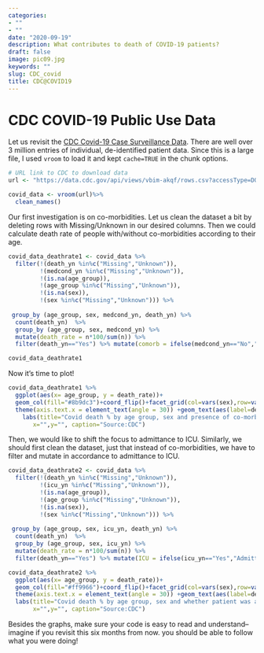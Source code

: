 ```yaml
---
categories:
- ""
- ""
date: "2020-09-19"
description: What contributes to death of COVID-19 patients?
draft: false
image: pic09.jpg
keywords: ""
slug: CDC_covid
title: CDC@COVID19
---
```


# CDC COVID-19 Public Use Data

Let us revisit the [CDC Covid-19 Case Surveillance Data](https://data.cdc.gov/Case-Surveillance/COVID-19-Case-Surveillance-Public-Use-Data/vbim-akqf). There are well over 3 million entries of individual, de-identified patient data. Since this is a large file, I used `vroom` to load it and kept `cache=TRUE` in the chunk options.


```r
# URL link to CDC to download data
url <- "https://data.cdc.gov/api/views/vbim-akqf/rows.csv?accessType=DOWNLOAD"

covid_data <- vroom(url)%>%
  clean_names()


```

Our first investigation is on co-morbidities. Let us clean the dataset a bit by deleting rows with Missing/Unknown in our desired columns. Then we could calculate death rate of people with/without co-morbidities according to their age.
```r
covid_data_deathrate1 <- covid_data %>% 
  filter(!(death_yn %in%c("Missing","Unknown")),
         !(medcond_yn %in%c("Missing","Unknown")),
         !(is.na(age_group)), 
         !(age_group %in%c("Missing","Unknown")),
         !(is.na(sex)), 
         !(sex %in%c("Missing","Unknown"))) %>% 
  
 group_by (age_group, sex, medcond_yn, death_yn) %>%
  count(death_yn)  %>%
  group_by (age_group, sex, medcond_yn) %>%
  mutate(death_rate = n*100/sum(n)) %>% 
  filter(death_yn=="Yes") %>% mutate(comorb = ifelse(medcond_yn=="No","Without Comorbidities","With Comorbidities"), death_rate = round(death_rate,1))

covid_data_deathrate1
```

Now it's time to plot!

```r
covid_data_deathrate1 %>%  
  ggplot(aes(x= age_group, y = death_rate))+
  geom_col(fill="#8b9dc3")+coord_flip()+facet_grid(col=vars(sex),row=vars(comorb))+
  theme(axis.text.x = element_text(angle = 30)) +geom_text(aes(label=death_rate), position=position_dodge(width=0.9),hjust = -0.25)  + theme_bw()+
    labs(title="Covid death % by age group, sex and presence of co-morbidities",
       x="",y="", caption="Source:CDC")
```



Then, we would like to shift the focus to admittance to ICU. Similarly, we should first clean the dataset, just that instead of co-morbidities, we have to filter and mutate in accordance to admittance to ICU.

```r
covid_data_deathrate2 <- covid_data %>% 
  filter(!(death_yn %in%c("Missing","Unknown")),
         !(icu_yn %in%c("Missing","Unknown")),
         !(is.na(age_group)), 
         !(age_group %in%c("Missing","Unknown")),
         !(is.na(sex)), 
         !(sex %in%c("Missing","Unknown"))) %>% 
  
 group_by (age_group, sex, icu_yn, death_yn) %>%
  count(death_yn)  %>%
  group_by (age_group, sex, icu_yn) %>%
  mutate(death_rate = n*100/sum(n)) %>% 
  filter(death_yn=="Yes") %>% mutate(ICU = ifelse(icu_yn=="Yes","Admitted to ICU","No ICU"), death_rate = round(death_rate,1))
```

```r
covid_data_deathrate2 %>%  
  ggplot(aes(x= age_group, y = death_rate))+
  geom_col(fill="#ff9966")+coord_flip()+facet_grid(col=vars(sex),row=vars(ICU))+
  theme(axis.text.x = element_text(angle = 30)) +geom_text(aes(label=death_rate), position=position_dodge(width=0.9),hjust = -0.25)+ ggtitle("Covid death % by age group, sex and whether patient was admitted to ICU")+ theme_bw()+
  labs(title="Covid death % by age group, sex and whether patient was admitted to ICU",
       x="",y="", caption="Source:CDC")

```


Besides the graphs, make sure your code is easy to read and understand-- imagine if you revisit this six months from now. you should be able to follow what you were doing!

